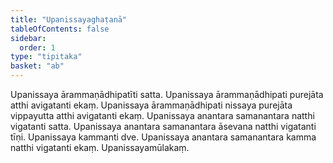 ```yaml
---
title: "Upanissayaghaṭanā"
tableOfContents: false
sidebar:
  order: 1
type: "tipitaka"
basket: "ab"
---
```



<DynamicBreadcrumb />

<Division number="330">

<Paragraph number="1052">
Upanissaya ārammaṇādhipatīti satta. Upanissaya ārammaṇādhipati purejāta atthi avigatanti ekaṃ. Upanissaya ārammaṇādhipati nissaya purejāta vippayutta atthi avigatanti ekaṃ. Upanissaya anantara samanantara natthi vigatanti satta. Upanissaya anantara samanantara āsevana natthi vigatanti tīṇi. Upanissaya kammanti dve. Upanissaya anantara samanantara kamma natthi vigatanti ekaṃ.

</Paragraph>
</Division>

<Paragraph number="1053" type="center">
Upanissayamūlakaṃ.
</Paragraph>